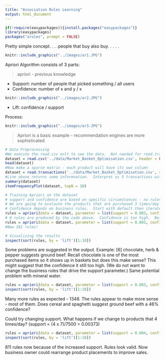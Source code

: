 ```yaml
---
title: "Association Rules Learning"
output: html_document
---
```


```r
if(!require(easypackages)){install.packages("easypackages")}
library(easypackages)
packages("arules", prompt = FALSE)
```

Pretty simple concept. . . .people that buy also buy. . . . .

```r
knitr::include_graphics("../images/ar1.JPG")
```

Apriori Algorithm consists of 3 parts:

> apriori - previous knowledge

- Support:  number of people that picked something / all users
- Confidence:  number of x and y / x

```r
knitr::include_graphics("../images/ar2.JPG")
```

- Lift:  confidence / support

Process:

```r
knitr::include_graphics("../images/ar3.JPG")
```

> Apriori is a basic example - recommendation engines are more sophisticated

```r
# Data Preprocessing
#We execute the read.csv onlt to see the data.  Not needed for read.transactions
dataset = read.csv('../data/Market_Basket_Optimisation.csv', header = FALSE)
head(dataset)
#Now make a sparse matrix - each product will have its own column
dataset = read.transactions('../data/Market_Basket_Optimisation.csv', sep = ',', rm.duplicates = TRUE)
#Line above returns some informnation.  Interpret as 5 transactions with 1 duplicate
summary(dataset)
itemFrequencyPlot(dataset, topN = 10)

# Training Apriori on the dataset
# support and confidence are based on specific circumstances - no rules to follow
# We are going to evalaute the products that are purchased 3 times/day only (iterative process).  The dataset contains a weeks worth of purchase data.  Therefore support = (3x7)/7500
# Confidence depnds on business rules.  Start with default then iterate (.8 is very high)
rules = apriori(data = dataset, parameter = list(support = 0.003, confidence = 0.8))
# 0 rules are produced by the code above.  Confidence is too high.  Being right 80% of the time!
rules = apriori(data = dataset, parameter = list(support = 0.003, confidence = 0.4))
#Now 281 rules!

# Visualizing the results
inspect(sort(rules, by = 'lift')[1:10])
```

Some problems are suggested in the output.  Example:  [6] chocolate, herb & pepper suggests ground beef.  Recall chocolate is one of the most purchased items so it shows up in baskets but does this make sense?  This might suggest that the confidence it still too high.  (We do not want to change the business rules that drive the support parameter.)  Same potential problem with mineral water.

```r
rules = apriori(data = dataset, parameter = list(support = 0.003, confidence = 0.2))
inspect(sort(rules, by = 'lift')[1:10])
```

Many more rules as expected - 1348.  The rules appear to make more sense - most of them.  Does cereal and spaghetti suggest ground beef with a 46% confidence?

Could try changing support.  What happens if we change to products that 4 times/day? (support = (4 x 7)/7500 = 0.00373)

```r
rules = apriori(data = dataset, parameter = list(support = 0.004, confidence = 0.2))
inspect(sort(rules, by = 'lift')[1:10])
```

811 rules now because of the increased support.  Rules look valid.  Now business owner could rearrange product placements to improve sales.


